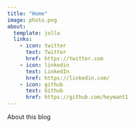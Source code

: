 ```yaml
---
title: "Home"
image: photo.png
about:
  template: jolla
  links:
    - icon: twitter
      text: Twitter
      href: https://twitter.com
    - icon: linkedin
      text: LinkedIn
      href: https://linkedin.com/
    - icon: github
      text: Github
      href: https://github.com/heymant1
---
```


About this blog

